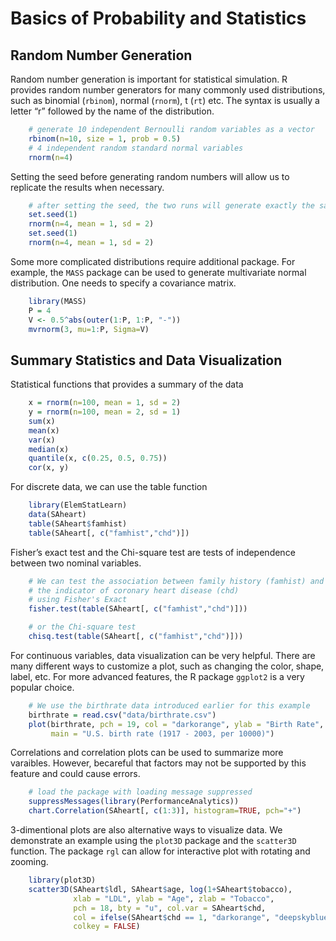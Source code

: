 # Basics of Probability and Statistics

## Random Number Generation 

Random number generation is important for statistical simulation. R provides random number generators for many commonly used distributions, such as binomial (`rbinom`), normal (`rnorm`), t (`rt`) etc. The syntax is usually a letter "r" followed by the name of the distribution. 

```r
    # generate 10 independent Bernoulli random variables as a vector
    rbinom(n=10, size = 1, prob = 0.5)
    # 4 independent random standard normal variables
    rnorm(n=4)
```

Setting the seed before generating random numbers will allow us to replicate the results when necessary. 
```r
    # after setting the seed, the two runs will generate exactly the same "random" numbers
    set.seed(1)
    rnorm(n=4, mean = 1, sd = 2)
    set.seed(1)
    rnorm(n=4, mean = 1, sd = 2)
```

Some more complicated distributions require additional package. For example, the `MASS` package can be used to generate multivariate normal distribution. One needs to specify a covariance matrix. 
```r
    library(MASS)
    P = 4
    V <- 0.5^abs(outer(1:P, 1:P, "-"))
    mvrnorm(3, mu=1:P, Sigma=V)
```

## Summary Statistics and Data Visualization

Statistical functions that provides a summary of the data
```r
    x = rnorm(n=100, mean = 1, sd = 2)
    y = rnorm(n=100, mean = 2, sd = 1)
    sum(x)
    mean(x)
    var(x)
    median(x)
    quantile(x, c(0.25, 0.5, 0.75))
    cor(x, y)
```

For discrete data, we can use the table function
```r
    library(ElemStatLearn)
    data(SAheart)
    table(SAheart$famhist)
    table(SAheart[, c("famhist","chd")])
```

Fisher's exact test and the Chi-square test are tests of independence between two nominal variables.

```r
    # We can test the association between family history (famhist) and 
    # the indicator of coronary heart disease (chd)
    # using Fisher's Exact
    fisher.test(table(SAheart[, c("famhist","chd")]))

    # or the Chi-square test
    chisq.test(table(SAheart[, c("famhist","chd")]))
```

For continuous variables, data visualization can be very helpful. There are many different ways to customize a plot, such as changing the color, shape, label, etc. For more advanced features, the R package `ggplot2` is a very popular choice. 
```r
    # We use the birthrate data introduced earlier for this example
    birthrate = read.csv("data/birthrate.csv")
    plot(birthrate, pch = 19, col = "darkorange", ylab = "Birth Rate",
         main = "U.S. birth rate (1917 - 2003, per 10000)")
```

Correlations and correlation plots can be used to summarize more varaibles. However, becareful that factors may not be supported by this feature and could cause errors. 
```r
    # load the package with loading message suppressed
    suppressMessages(library(PerformanceAnalytics))
    chart.Correlation(SAheart[, c(1:3)], histogram=TRUE, pch="+")
```

3-dimentional plots are also alternative ways to visualize data. We demonstrate an example using the `plot3D` package and the `scatter3D` function. The package `rgl` can allow for interactive plot with rotating and zooming. 

```r
    library(plot3D)
    scatter3D(SAheart$ldl, SAheart$age, log(1+SAheart$tobacco), 
              xlab = "LDL", ylab = "Age", zlab = "Tobacco",
              pch = 18, bty = "u", col.var = SAheart$chd, 
              col = ifelse(SAheart$chd == 1, "darkorange", "deepskyblue"),
              colkey = FALSE)
```